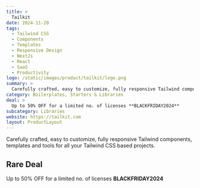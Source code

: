 ```yaml
---
title: >
  Tailkit
date: 2024-11-20
tags:
  - Tailwind CSS
  - Components
  - Templates
  - Responsive Design
  - NextJs
  - React
  - SaaS
  - Productivity
logo: /static/images/product/tailkit/logo.png
summary: >
  Carefully crafted, easy to customize, fully responsive Tailwind components, templates and tools for all your Tailwind CSS based projects.
category: Boilerplates, Starters & Libraries
deal: >
  Up to 50% OFF for a limited no. of licenses **BLACKFRIDAY2024**
subcategory: Libraries
website: https://tailkit.com
layout: ProductLayout
---
```

Carefully crafted, easy to customize, fully responsive Tailwind components, templates and tools for all your Tailwind CSS based projects.

## Rare Deal

Up to 50% OFF for a limited no. of licenses **BLACKFRIDAY2024**
